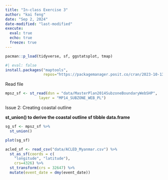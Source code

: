 ```yaml
---
title: "In-class Exercise 3"
author: "kai feng"
date: "Sep 2, 2024"
date-modified: "last-modified"
execute:
  eval: true
  echo: true
  freeze: true
---
```


```r
pacman::p_load(tidyverse, sf, ggstatsplot, tmap)
```

```r
#| eval: false
install.packages("maptools",
                 repos="https://packagemanager.posit.co/cran/2023-10-13")
```

Read file

```r
mpsz_sf <- st_read(dsn = "data/MasterPlan2014SubzoneBoundaryWebSHP",                 
               layer = "MP14_SUBZONE_WEB_PL")
```

Issue 2: Creating coastal outline

**st_union() to derive the coastal outline sf tibble data.frame**

```r
sg_sf <- mpsz_sf %>% 
  st_union()

plot(sg_sf)
```

```r
acled_sf <- read_csv("data/ACLED_Myanmar.csv") %>% 
  st_as_sf(coords = c(
    "longitude", "latitude"),
    crs=4326) %>% 
  st_transform(crs = 32647) %>% 
  mutate(event_date = dmy(event_date))
```
